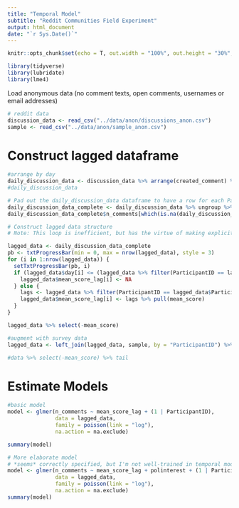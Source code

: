 ```yaml
---
title: "Temporal Model"
subtitle: "Reddit Communities Field Experiment"
output: html_document
date: "`r Sys.Date()`"
---
```


```r
knitr::opts_chunk$set(echo = T, out.width = "100%", out.height = "30%", message=F, warning=F)
```

```r
library(tidyverse)
library(lubridate)
library(lme4)
```

Load anonymous data (no comment texts, open comments, usernames or email addresses)
```r
# reddit data
discussion_data <- read_csv("../data/anon/discussions_anon.csv")
sample <- read_csv("../data/anon/sample_anon.csv")
```



# Construct lagged dataframe

```r
#arrange by day
daily_discussion_data <- discussion_data %>% arrange(created_comment) %>% mutate(day = as.Date(created_comment)) %>% group_by(ParticipantID, day) %>% dplyr::summarize(n_comments = n(), mean_score = mean(score_comment), mean_toxicity = mean(comment_toxicity, na.rm=T), sum_score = sum(score_comment, na.rm=T))
#daily_discussion_data
```


```r
# Pad out the daily_discussion_data dataframe to have a row for each ParticipantID-day combination
daily_discussion_data_complete <- daily_discussion_data %>% ungroup %>% complete(ParticipantID, day)
daily_discussion_data_complete$n_comments[which(is.na(daily_discussion_data_complete$n_comments))] <- 0
```


```r
# Construct lagged data structure
# Note: This loop is inefficient, but has the virtue of making explicit exactly how the lagged mean score is calculated

lagged_data <- daily_discussion_data_complete
pb <- txtProgressBar(min = 0, max = nrow(lagged_data), style = 3)
for (i in 1:nrow(lagged_data)) {
  setTxtProgressBar(pb, i)
  if (lagged_data$day[i] <= (lagged_data %>% filter(ParticipantID == lagged_data$ParticipantID[i]) %>% filter(n_comments!=0) %>% pull(day) %>% min)){
    lagged_data$mean_score_lag[i] <- NA
  } else {
    lags <- lagged_data %>% filter(ParticipantID == lagged_data$ParticipantID[i] & day < lagged_data$day[i]) %>% dplyr::summarize(mean_score = mean(mean_score, na.rm = T), sum_score = sum(sum_score, na.rm = T))
    lagged_data$mean_score_lag[i] <- lags %>% pull(mean_score)
  }
}

lagged_data %>% select(-mean_score)

#augment with survey data
lagged_data <- left_join(lagged_data, sample, by = "ParticipantID") %>% mutate(condition = as.factor(condition))

#data %>% select(-mean_score) %>% tail
```


# Estimate Models

```r
#basic model
model <- glmer(n_comments ~ mean_score_lag + (1 | ParticipantID), 
               data = lagged_data, 
               family = poisson(link = "log"),
               na.action = na.exclude)

summary(model)
```


```r
# More elaborate model
# *seems* correctly specified, but I'm not well-trained in temporal models...
model <- glmer(n_comments ~ mean_score_lag + polinterest + (1 | ParticipantID) + (1 | subreddit), 
               data = lagged_data, 
               family = poisson(link = "log"),
               na.action = na.exclude)
summary(model)

```


